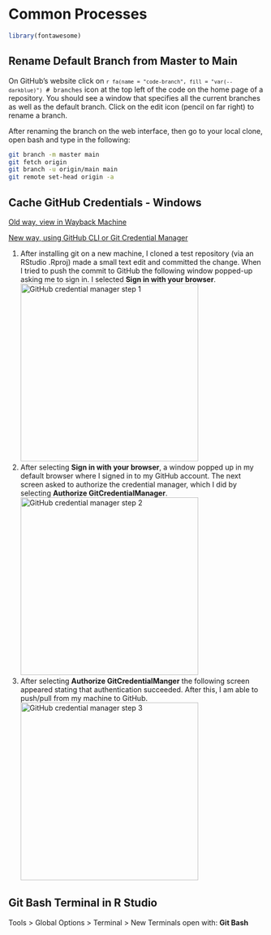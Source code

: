 # Common Processes
 
```r
library(fontawesome)
```


## Rename Default Branch from Master to Main 

On GitHub's website click on <code>`r fa(name = "code-branch", fill = "var(--darkblue)")`&nbsp;#&nbsp;branches</code> icon at the top left of the code on the home page of a repository.  You should see a window that specifies all the current branches as well as the default branch. Click on the edit icon (pencil on far right) to rename a branch.  

After renaming the branch on the web interface, then go to your local clone, open bash and type in the following:  

```bash 
git branch -m master main
git fetch origin
git branch -u origin/main main
git remote set-head origin -a
```

## Cache GitHub Credentials - Windows 

[Old way, view in Wayback Machine](https://web.archive.org/web/20210623164015/https://docs.github.com/en/get-started/getting-started-with-git/caching-your-github-credentials-in-git)

[New way, using GitHub CLI or Git Credential Manager](https://docs.github.com/en/enterprise-server@3.4/get-started/getting-started-with-git/caching-your-github-credentials-in-git)

1. After installing git on a new machine, I cloned a test repository (via an RStudio .Rproj) made a small text edit and committed the change.  When I tried to push the commit to GitHub the following window popped-up asking me to sign in.  I selected **Sign in with your browser**.   
<img class = screenshot src="www/img/gcl_01.png" alt="GitHub credential manager step 1" style = "width: 350px;">  
1. After selecting **Sign in with your browser**, a window popped up in my default browser where I signed in to my GitHub account.  The next screen asked to authorize the credential manager, which I did by selecting **Authorize GitCredentialManager**.  
<img class = screenshot src="www/img/gcl_02.png" alt="GitHub credential manager step 2" style = "width: 350px;">  
1. After selecting **Authorize GitCredentialManger** the following screen appeared stating that authentication succeeded.  After this, I am able to push/pull from my machine to GitHub.  
<img class = screenshot src="www/img/gcl_03.png" alt="GitHub credential manager step 3" style = "width: 350px;">


## Git Bash Terminal in R Studio 

Tools > Global Options > Terminal > New Terminals open with: **Git Bash** 

